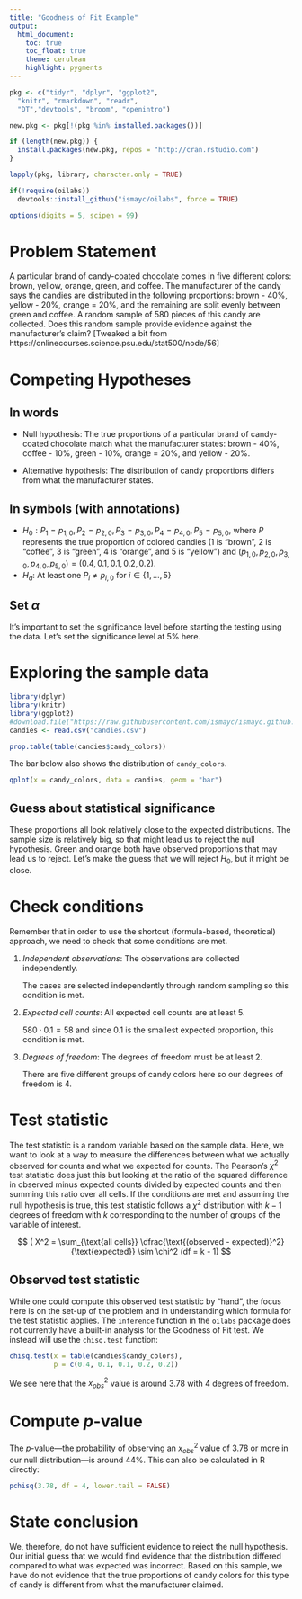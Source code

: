 ```yaml
---
title: "Goodness of Fit Example"
output:
  html_document:
    toc: true
    toc_float: true
    theme: cerulean
    highlight: pygments
---
```



```r
pkg <- c("tidyr", "dplyr", "ggplot2", 
  "knitr", "rmarkdown", "readr", 
  "DT","devtools", "broom", "openintro")

new.pkg <- pkg[!(pkg %in% installed.packages())]

if (length(new.pkg)) {
  install.packages(new.pkg, repos = "http://cran.rstudio.com")
}

lapply(pkg, library, character.only = TRUE)

if(!require(oilabs))
  devtools::install_github("ismayc/oilabs", force = TRUE)

options(digits = 5, scipen = 99)
```

# Problem Statement

A particular brand of candy-coated chocolate comes in five different colors: brown, yellow, orange, green, and coffee.  The manufacturer of the candy says the candies are distributed in the following proportions:  brown - 40%, yellow - 20%, orange = 20%, and the remaining are split evenly between green and coffee.  A random sample of 580 pieces of this candy are collected.  Does this random sample provide evidence against the manufacturer's claim? [Tweaked a bit from https://onlinecourses.science.psu.edu/stat500/node/56]

# Competing Hypotheses

## In words

- Null hypothesis: The true proportions of a particular brand of candy-coated chocolate match what the manufacturer states:  brown - 40%, coffee - 10%, green - 10%, orange = 20%, and yellow - 20%.

- Alternative hypothesis:  The distribution of candy proportions differs from what the manufacturer states.

<!--
## Another way with words

- Null hypothesis:  There is no association between feed type and age in the population of interest.

- Alternative hypothesis:  There is an association between the variables in the population.
-->

## In symbols (with annotations)

- $H_0: P_1 = p_{1, 0}, P_2 = p_{2, 0}, P_3 = p_{3, 0}, P_4 = p_{4, 0}, P_5 = p_{5, 0}$, where $P$ represents the true proportion of colored candies (1 is "brown", 2 is "coffee", 3 is "green", 4 is "orange", and 5 is "yellow") and $(p_{1, 0}, p_{2, 0}, p_{3, 0}, p_{4, 0}, p_{5, 0}) = ( 0.4, 0.1, 0.1, 0.2, 0.2 )$.
- $H_a:$ At least one $P_i \ne p_{i, 0}$ for  $i \in \{ 1, \ldots, 5 \}$

## Set $\alpha$

It's important to set the significance level before starting the testing using the data. Let's set the significance level at 5\% here.

# Exploring the sample data

```r
library(dplyr)
library(knitr)
library(ggplot2)
#download.file("https://raw.githubusercontent.com/ismayc/ismayc.github.io/master/teaching/sample_problems/candies.csv", destfile = "candies.csv")
candies <- read.csv("candies.csv")
```

```r
prop.table(table(candies$candy_colors))
```


The bar below also shows the distribution of `candy_colors`.

```r
qplot(x = candy_colors, data = candies, geom = "bar")
```


## Guess about statistical significance

These proportions all look relatively close to the expected distributions.  The sample size is relatively big, so that might lead us to reject the null hypothesis.  Green and orange both have observed proportions that may lead us to reject.  Let's make the guess that we will reject $H_0$, but it might be close.

# Check conditions

Remember that in order to use the shortcut (formula-based, theoretical) approach, we need to check that some conditions are met.

1. _Independent observations_:  The observations are collected independently.

   The cases are selected independently through random sampling so this condition is met.

2. _Expected cell counts_:  All expected cell counts are at least 5.

    $580 \cdot 0.1 = 58$ and since 0.1 is the smallest expected proportion, this condition is met.

3. _Degrees of freedom_: The degrees of freedom must be at least 2.

    There are five different groups of candy colors here so our degrees of freedom is 4.

# Test statistic

The test statistic is a random variable based on the sample data.  Here, we want to look at a way to measure the differences between what we actually observed for counts and what we expected for counts.  The Pearson's $\chi^2$ test statistic does just this but looking at the ratio of the squared difference in observed minus expected counts divided by expected counts and then summing this ratio over all cells.  If the conditions are met and assuming the null hypothesis is true, this test statistic follows a $\chi^2$ distribution with $k - 1$ degrees of freedom with $k$ corresponding to the number of groups of the variable of interest.

$$ ( X^2 = \sum_{\text{all cells}} \dfrac{\text{(observed - expected)}^2}{\text{expected}} \sim \chi^2 (df = k - 1) $$

## Observed test statistic

While one could compute this observed test statistic by "hand", the focus here is on the set-up of the problem and in understanding which formula for the test statistic applies.  The `inference` function in the `oilabs` package does not currently have a built-in analysis for the Goodness of Fit test.  We instead will use the `chisq.test` function:

```r
chisq.test(x = table(candies$candy_colors), 
           p = c(0.4, 0.1, 0.1, 0.2, 0.2))
```

We see here that the $x^2_{obs}$ value is around 3.78 with 4 degrees of freedom.

# Compute $p$-value

The $p$-value---the probability of observing an $x^2_{obs}$ value of 3.78 or more in our null distribution---is around 44%.  This can also be calculated in R directly:

```r
pchisq(3.78, df = 4, lower.tail = FALSE)
```



# State conclusion

We, therefore, do not have sufficient evidence to reject the null hypothesis.  Our initial guess that we would find evidence that the distribution differed compared to what was expected was incorrect.  Based on this sample, we have do not evidence that the true proportions of candy colors for this type of candy is different from what the manufacturer claimed.

